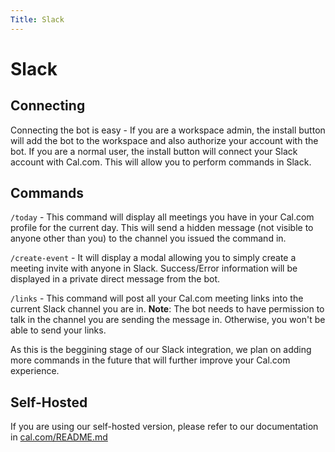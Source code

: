 ```yaml
---
Title: Slack
---
```


# Slack

## Connecting 
Connecting the bot is easy - If you are a workspace admin, the install button will add the bot to the workspace and also authorize your account with the bot. If you are a normal user, the install button will connect your Slack account with Cal.com. This will allow you to perform commands in Slack.

## Commands
`/today` - This command will display all meetings you have in your Cal.com profile for the current day. This will send a hidden message (not visible to anyone other than you) to the channel you issued the command in.

`/create-event` - It will display a modal allowing you to simply create a meeting invite with anyone in Slack. Success/Error information will be displayed in a private direct message from the bot.

`/links` - This command will post all your Cal.com meeting links into the current Slack channel you are in. **Note**: The bot needs to have permission to talk in the channel you are sending the message in. Otherwise, you won't be able to send your links. 

As this is the beggining stage of our Slack integration, we plan on adding more commands in the future that will further improve your Cal.com experience.

## Self-Hosted
If you are using our self-hosted version, please refer to our documentation in 
[cal.com/README.md](https://github.com/calcom/cal.com/blob/main/README.md#obtaining-slack-client-id-and-secret-and-signing-secret)
